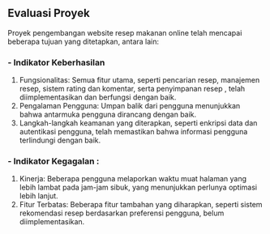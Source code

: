 ## Evaluasi Proyek

Proyek pengembangan website resep makanan online telah mencapai beberapa tujuan yang ditetapkan, antara lain:

### - Indikator Keberhasilan

1. Fungsionalitas: Semua fitur utama, seperti pencarian resep, manajemen resep, sistem rating dan komentar, serta penyimpanan resep , telah diimplementasikan dan berfungsi dengan baik.
2. Pengalaman Pengguna: Umpan balik dari pengguna menunjukkan bahwa antarmuka pengguna dirancang dengan baik.
3. Langkah-langkah keamanan yang diterapkan, seperti enkripsi data dan autentikasi pengguna, telah memastikan bahwa informasi pengguna terlindungi dengan baik.

### - Indikator Kegagalan :

1. Kinerja: Beberapa pengguna melaporkan waktu muat halaman yang lebih lambat pada jam-jam sibuk, yang menunjukkan perlunya optimasi lebih lanjut.
2. Fitur Terbatas: Beberapa fitur tambahan yang diharapkan, seperti sistem rekomendasi resep berdasarkan preferensi pengguna, belum diimplementasikan.

